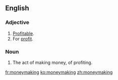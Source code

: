 ==English==
===Adjective===
{{en-adj}}

#[[profitable|Profitable]].
#For [[profit]].

===Noun===
{{en-noun|-}}

#The act of making money, of profiting.

[[fr:moneymaking]]
[[ko:moneymaking]]
[[zh:moneymaking]]
